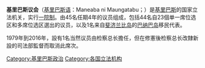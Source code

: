 {{Infobox legislature
 | background_color = #CFB53B
 | text_color = #FFFFFF
 | name = '''吉里巴斯議會'''
 | native_name = <small>Maneaba ni Maungatabu</small>
 | legislature = 
 | coa_pic = Coat of arms of Kiribati.svg
 | coa_res = 100px 
 | coa_caption = 
 | house_type = 一院制
 | houses = 
 | leader1_type = 
 | leader1 = 
 | election1 = 
 | leader2_type = 
 | leader2 = 
 | election2 = 
 | leader3_type = 
 | leader3 = 
 | election3 = 
 | members = 45
 | house1 = 
 | structure1 = 
 | structure1_res = 
 | house2 = 
 | structure2 = 
 | structure2_res = 
 | political_groups1 = 
 | last_election2 = 2020年
 | session_room = KiribatiParliamentHouse.jpg
 | session_res = 250px
 | meeting_place = [[南塔拉瓦|南塔拉瓦]]
 | website = [http://www.parliament.gov.ki/ www.parliament.gov.ki]
}}
'''基里巴斯议会'''（[[基里巴斯语|基里巴斯语]]：Maneaba ni Maungatabu；{{lang-en|House of Assembly}}）是[[基里巴斯|基里巴斯]]的国家立法机关，实行[[一院制|一院制]]。由45名任期4年的议员组成，包括44名自23個单一席位选区和多席位选区選出的议员，以及1名来自[[斐济|斐济]][[兰比岛|兰比岛]]的[[巴纳巴岛|巴纳巴岛]]移民代表。

1979年到2016年，設有1名当然议员由检察总长擔任，但在修憲後检察总长改隸新設的司法部監督而取消此席次。

{{基里巴斯小作品}}
{{大洋洲题目|议会}}

[[Category:基里巴斯政治|Category:基里巴斯政治]]
[[Category:各国立法机构|Category:各国立法机构]]